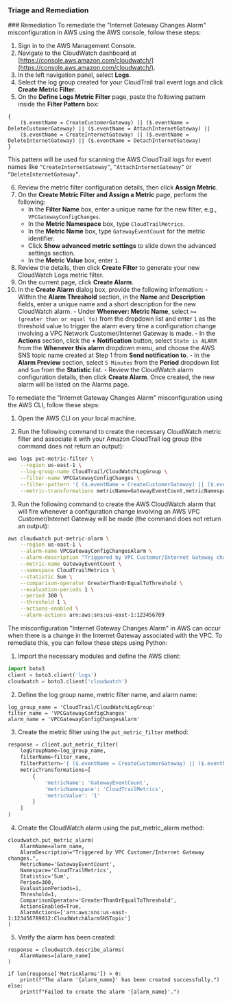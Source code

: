 ### Triage and Remediation

<Tabs>
<Tab title='Remediation'>
### Remediation

<AccordionGroup>
<Accordion title='Using Console' defaultOpen='true'>
To remediate the "Internet Gateway Changes Alarm" misconfiguration in AWS using the AWS console, follow these steps:

1. Sign in to the AWS Management Console.
2. Navigate to the CloudWatch dashboard at [https://console.aws.amazon.com/cloudwatch/](https://console.aws.amazon.com/cloudwatch/).
3. In the left navigation panel, select **Logs**.
4. Select the log group created for your CloudTrail trail event logs and click **Create Metric Filter**.
5. On the **Define Logs Metric Filter** page, paste the following pattern inside the **Filter Pattern** box:

```
{
    ($.eventName = CreateCustomerGateway) || ($.eventName = DeleteCustomerGateway) || ($.eventName = AttachInternetGateway) ||
    ($.eventName = CreateInternetGateway) || ($.eventName = DeleteInternetGateway) || ($.eventName = DetachInternetGateway)
}
```

This pattern will be used for scanning the AWS CloudTrail logs for event names like `“CreateInternetGateway”`, `“AttachInternetGateway”` or `“DeleteInternetGateway”`.

6. Review the metric filter configuration details, then click **Assign Metric**.
7. On the **Create Metric Filter and Assign a Metric** page, perform the following:
   - In the **Filter Name** box, enter a unique name for the new filter, e.g., `VPCGatewayConfigChanges`.
   - In the **Metric Namespace** box, type `CloudTrailMetrics`.
   - In the **Metric Name** box, type `GatewayEventCount` for the metric identifier.
   - Click **Show advanced metric settings** to slide down the advanced settings section.
   - In the **Metric Value** box, enter `1`.
8. Review the details, then click **Create Filter** to generate your new CloudWatch Logs metric filter.
9. On the current page, click **Create Alarm**.
10. In the **Create Alarm** dialog box, provide the following information: - Within the **Alarm Threshold** section, in the **Name** and **Description** fields, enter a unique name and a short description for the new CloudWatch alarm. - Under **Whenever: Metric Name**, select `>= (greater than or equal to)` from the dropdown list and enter `1` as the threshold value to trigger the alarm every time a configuration change involving a VPC Network Customer/Internet Gateway is made. - In the **Actions** section, click the **+ Notification** button, select `State is ALARM` from the **Whenever this alarm** dropdown menu, and choose the AWS SNS topic name created at Step 1 from **Send notification to**. - In the **Alarm Preview** section, select `5 Minutes` from the **Period** dropdown list and `Sum` from the **Statistic** list. - Review the CloudWatch alarm configuration details, then click **Create Alarm**. Once created, the new alarm will be listed on the Alarms page.
    </Accordion>

<Accordion title='Using CLI'>
To remediate the "Internet Gateway Changes Alarm" misconfiguration using the AWS CLI, follow these steps:

1. Open the AWS CLI on your local machine.

2. Run the following command to create the necessary CloudWatch metric filter and associate it with your Amazon CloudTrail log group (the command does not return an output):

```bash
aws logs put-metric-filter \
    --region us-east-1 \
    --log-group-name CloudTrail/CloudWatchLogGroup \
    --filter-name VPCGatewayConfigChanges \
    --filter-pattern '{ ($.eventName = CreateCustomerGateway) || ($.eventName = DeleteCustomerGateway) || ($.eventName = AttachInternetGateway) || ($.eventName = CreateInternetGateway) || ($.eventName = DeleteInternetGateway) || ($.eventName = DetachInternetGateway) }' \
    --metric-transformations metricName=GatewayEventCount,metricNamespace=CloudTrailMetrics,metricValue=1
```

3. Run the following command to create the AWS CloudWatch alarm that will fire whenever a configuration change involving an AWS VPC Customer/Internet Gateway will be made (the command does not return an output):

```bash
aws cloudwatch put-metric-alarm \
    --region us-east-1 \
    --alarm-name VPCGatewayConfigChangesAlarm \
    --alarm-description "Triggered by VPC Customer/Internet Gateway changes." \
    --metric-name GatewayEventCount \
    --namespace CloudTrailMetrics \
    --statistic Sum \
    --comparison-operator GreaterThanOrEqualToThreshold \
    --evaluation-periods 1 \
    --period 300 \
    --threshold 1 \
    --actions-enabled \
    --alarm-actions arn:aws:sns:us-east-1:123456789
```

</Accordion>

<Accordion title='Using Python'>
The misconfiguration "Internet Gateway Changes Alarm" in AWS can occur when there is a change in the Internet Gateway associated with the VPC. To remediate this, you can follow these steps using Python:

1. Import the necessary modules and define the AWS client:

```python
import boto3
client = boto3.client('logs')
cloudwatch = boto3.client('cloudwatch')
```

2. Define the log group name, metric filter name, and alarm name:

```
log_group_name = 'CloudTrail/CloudWatchLogGroup'
filter_name = 'VPCGatewayConfigChanges'
alarm_name = 'VPCGatewayConfigChangesAlarm'
```

3. Create the metric filter using the `put_metric_filter` method:

```python
response = client.put_metric_filter(
    logGroupName=log_group_name,
    filterName=filter_name,
    filterPattern='{ ($.eventName = CreateCustomerGateway) || ($.eventName = DeleteCustomerGateway) || ($.eventName = AttachInternetGateway) || ($.eventName = CreateInternetGateway) || ($.eventName = DeleteInternetGateway) || ($.eventName = DetachInternetGateway) }',
    metricTransformations=[
        {
            'metricName': 'GatewayEventCount',
            'metricNamespace': 'CloudTrailMetrics',
            'metricValue': '1'
        }
    ]
)
```

4. Create the CloudWatch alarm using the put_metric_alarm method:

```
cloudwatch.put_metric_alarm(
    AlarmName=alarm_name,
    AlarmDescription="Triggered by VPC Customer/Internet Gateway changes.",
    MetricName='GatewayEventCount',
    Namespace='CloudTrailMetrics',
    Statistic='Sum',
    Period=300,
    EvaluationPeriods=1,
    Threshold=1,
    ComparisonOperator='GreaterThanOrEqualToThreshold',
    ActionsEnabled=True,
    AlarmActions=['arn:aws:sns:us-east-1:123456789012:CloudWatchAlarmSNSTopic']
)
```

5. Verify the alarm has been created:

```
response = cloudwatch.describe_alarms(
    AlarmNames=[alarm_name]
)

if len(response['MetricAlarms']) > 0:
    print(f"The alarm '{alarm_name}' has been created successfully.")
else:
    print(f"Failed to create the alarm '{alarm_name}'.")
```

</Accordion>
</AccordionGroup>
</Tab>
</Tabs>

